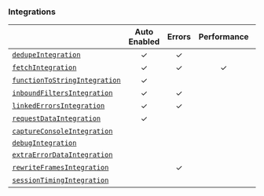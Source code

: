 ### Integrations

|                                                      | **Auto Enabled** | **Errors** | **Performance** | **Cron** | **Additional Context** |
| ---------------------------------------------------- | :--------------: | :--------: | :-------------: | :------: | :--------------------: |
| [`dedupeIntegration`](./dedupe)                      |        ✓         |     ✓      |                 |          |                        |
| [`fetchIntegration`](./fetchIntegration)             |        ✓         |     ✓      |        ✓        |          |                        |
| [`functionToStringIntegration`](./functiontostring)  |        ✓         |            |                 |          |                        |
| [`inboundFiltersIntegration`](./inboundfilters)      |        ✓         |     ✓      |                 |          |                        |
| [`linkedErrorsIntegration`](./linkederrors)          |        ✓         |     ✓      |                 |          |                        |
| [`requestDataIntegration`](./requestDataIntegration) |        ✓         |            |                 |          |           ✓            |
| [`captureConsoleIntegration`](./captureconsole)      |                  |            |                 |          |           ✓            |
| [`debugIntegration`](./debug)                        |                  |            |                 |          |                        |
| [`extraErrorDataIntegration`](./extraerrordata)      |                  |            |                 |          |           ✓            |
| [`rewriteFramesIntegration`](./rewriteframes)        |                  |     ✓      |                 |          |                        |
| [`sessionTimingIntegration`](./sessiontiming)        |                  |            |                 |          |           ✓            |
